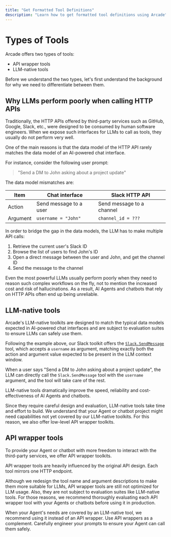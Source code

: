 ```yaml
---
title: "Get Formatted Tool Definitions"
description: "Learn how to get formatted tool definitions using Arcade"
---
```


# Types of Tools

Arcade offers two types of tools:

- API wrapper tools
- LLM-native tools

Before we understand the two types, let's first understand the background for why we need to differentiate between them.


## Why LLMs perform poorly when calling HTTP APIs

Traditionally, the HTTP APIs offered by third-party services such as GitHub, Google, Slack, etc., were designed to be consumed by human software engineers. When we expose such interfaces for LLMs to call as tools, they usually do not perform very well.

One of the main reasons is that the data model of the HTTP API rarely matches the data model of an AI-powered chat interface.

For instance, consider the following user prompt:

> "Send a DM to John asking about a project update"

The data model mismatches are:

| Item | Chat interface | Slack HTTP API |
| --- | --- | --- |
| Action | Send message to a user | Send message to a channel |
| Argument | `username = "John"` | `channel_id = ???` |


In order to bridge the gap in the data models, the LLM has to make multiple API calls:

1. Retrieve the current user's Slack ID
2. Browse the list of users to find John's ID
3. Open a direct message between the user and John, and get the channel ID
4. Send the message to the channel

Even the most powerful LLMs usually perform poorly when they need to reason such complex workflows on the fly, not to mention the increased cost and risk of hallucinations. As a result, AI Agents and chatbots that rely on HTTP APIs often end up being unreliable.

## LLM-native tools

Arcade's LLM-native toolkits are designed to match the typical data models expected in AI-powered chat interfaces and are subject to evaluation suites to ensure LLMs can safely use them.

Following the example above, our Slack toolkit offers the [`Slack.SendMessage`](http://localhost:3000/toolkits/social-communication/slack#slacksendmessage) tool, which accepts a `username` as argument, matching exactly both the action and argument value expected to be present in the LLM context window.

When a user says "Send a DM to John asking about a project update", the LLM can directly call the `Slack.SendMessage` tool with the `username` argument, and the tool will take care of the rest.

LLM-native tools dramatically improve the speed, reliability and cost-effectiveness of AI Agents and chatbots.

Since they require careful design and evaluation, LLM-native tools take time and effort to build. We understand that your Agent or chatbot project might need capabilities not yet covered by our LLM-native toolkits. For this reason, we also offer low-level API wrapper toolkits.

## API wrapper tools

To provide your Agent or chatbot with more freedom to interact with the third-party services, we offer API wrapper toolkits.

API wrapper tools are heavily influenced by the original API design. Each tool mirrors one HTTP endpoint.

Although we redesign the tool name and argument descriptions to make them more suitable for LLMs, API wrapper tools are still not optimized for LLM usage. Also, they are not subject to evaluation suites like LLM-native tools. For those reasons, we recommend thoroughly evaluating each API wrapper tool with your Agents or chatbots before using it in production.

When your Agent's needs are covered by an LLM-native tool, we recommend using it instead of an API wrapper. Use API wrappers as a complement. Carefully engineer your prompts to ensure your Agent can call them safely.
